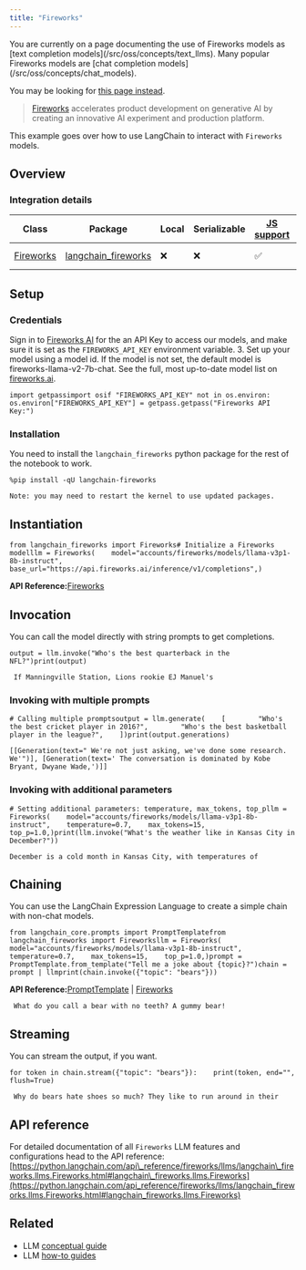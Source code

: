 ```yaml
---
title: "Fireworks"
---
```


<Warning>
  You are currently on a page documenting the use of Fireworks models as [text completion models](/src/oss/concepts/text_llms). Many popular Fireworks models are [chat completion models](/src/oss/concepts/chat_models).

  You may be looking for [this page instead](/src/oss/integrations/chat/fireworks).
</Warning>

> [Fireworks](https://app.fireworks.ai/) accelerates product development on generative AI by creating an innovative AI experiment and production platform.

This example goes over how to use LangChain to interact with `Fireworks` models.

## Overview

### Integration details

| Class                                                                                                                                             | Package                                                                                 | Local | Serializable | [JS support](https://js.langchain.com/v0.1/oss/integrations/llms/fireworks/) | Package downloads                                                                         | Package latest                                                                         |
| ------------------------------------------------------------------------------------------------------------------------------------------------- | --------------------------------------------------------------------------------------- | ----- | ------------ | ----------------------------------------------------------------------------- | ----------------------------------------------------------------------------------------- | -------------------------------------------------------------------------------------- |
| [Fireworks](https://python.langchain.com/api_reference/fireworks/llms/langchain_fireworks.llms.Fireworks.html#langchain_fireworks.llms.Fireworks) | [langchain\_fireworks](https://python.langchain.com/api_reference/fireworks/index.html) | ❌     | ❌            | ✅                                                                             | ![PyPI - Downloads](/images/oss/integrations/llms/fireworks/pypi/dm/langchain_fireworks) | ![PyPI - Version](/images/oss/integrations/llms/fireworks/pypi/v/langchain_fireworks) |

## Setup

### Credentials

Sign in to [Fireworks AI](http://fireworks.ai) for the an API Key to access our models, and make sure it is set as the `FIREWORKS_API_KEY` environment variable. 3. Set up your model using a model id. If the model is not set, the default model is fireworks-llama-v2-7b-chat. See the full, most up-to-date model list on [fireworks.ai](https://fireworks.ai).

```
import getpassimport osif "FIREWORKS_API_KEY" not in os.environ:    os.environ["FIREWORKS_API_KEY"] = getpass.getpass("Fireworks API Key:")
```

### Installation

You need to install the `langchain_fireworks` python package for the rest of the notebook to work.

```
%pip install -qU langchain-fireworks
```

```
Note: you may need to restart the kernel to use updated packages.
```

## Instantiation

```
from langchain_fireworks import Fireworks# Initialize a Fireworks modelllm = Fireworks(    model="accounts/fireworks/models/llama-v3p1-8b-instruct",    base_url="https://api.fireworks.ai/inference/v1/completions",)
```

**API Reference:**[Fireworks](https://python.langchain.com/api_reference/fireworks/llms/langchain_fireworks.llms.Fireworks.html)

## Invocation

You can call the model directly with string prompts to get completions.

```
output = llm.invoke("Who's the best quarterback in the NFL?")print(output)
```

```
 If Manningville Station, Lions rookie EJ Manuel's
```

### Invoking with multiple prompts

```
# Calling multiple promptsoutput = llm.generate(    [        "Who's the best cricket player in 2016?",        "Who's the best basketball player in the league?",    ])print(output.generations)
```

```
[[Generation(text=" We're not just asking, we've done some research. We'")], [Generation(text=' The conversation is dominated by Kobe Bryant, Dwyane Wade,')]]
```

### Invoking with additional parameters

```
# Setting additional parameters: temperature, max_tokens, top_pllm = Fireworks(    model="accounts/fireworks/models/llama-v3p1-8b-instruct",    temperature=0.7,    max_tokens=15,    top_p=1.0,)print(llm.invoke("What's the weather like in Kansas City in December?"))
```

```
December is a cold month in Kansas City, with temperatures of
```

## Chaining

You can use the LangChain Expression Language to create a simple chain with non-chat models.

```
from langchain_core.prompts import PromptTemplatefrom langchain_fireworks import Fireworksllm = Fireworks(    model="accounts/fireworks/models/llama-v3p1-8b-instruct",    temperature=0.7,    max_tokens=15,    top_p=1.0,)prompt = PromptTemplate.from_template("Tell me a joke about {topic}?")chain = prompt | llmprint(chain.invoke({"topic": "bears"}))
```

**API Reference:**[PromptTemplate](https://python.langchain.com/api_reference/core/prompts/langchain_core.prompts.prompt.PromptTemplate.html) | [Fireworks](https://python.langchain.com/api_reference/fireworks/llms/langchain_fireworks.llms.Fireworks.html)

```
 What do you call a bear with no teeth? A gummy bear!
```

## Streaming

You can stream the output, if you want.

```
for token in chain.stream({"topic": "bears"}):    print(token, end="", flush=True)
```

```
 Why do bears hate shoes so much? They like to run around in their
```

## API reference

For detailed documentation of all `Fireworks` LLM features and configurations head to the API reference: [https://python.langchain.com/api\_reference/fireworks/llms/langchain\_fireworks.llms.Fireworks.html#langchain\_fireworks.llms.Fireworks](https://python.langchain.com/api_reference/fireworks/llms/langchain_fireworks.llms.Fireworks.html#langchain_fireworks.llms.Fireworks)

## Related

* LLM [conceptual guide](/src/oss/concepts/text_llms)
* LLM [how-to guides](/src/oss/how_to/#llms)
